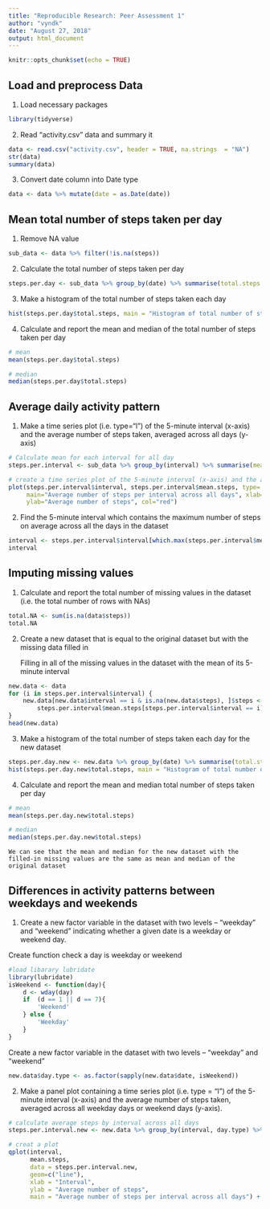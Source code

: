 ```yaml
---
title: "Reproducible Research: Peer Assessment 1"
author: "vyndk"
date: "August 27, 2018"
output: html_document
---
```


```r
knitr::opts_chunk$set(echo = TRUE)
```

## Load and preprocess Data
1. Load necessary packages
```r
library(tidyverse)
```
2. Read "activity.csv" data and summary it
```r
data <- read.csv("activity.csv", header = TRUE, na.strings  = "NA")
str(data)
summary(data)
```
3. Convert date column into Date type
```r
data <- data %>% mutate(date = as.Date(date))
```
## Mean total number of steps taken per day
1. Remove NA value

```r
sub_data <- data %>% filter(!is.na(steps))
```

2. Calculate the total number of steps taken per day

```r
steps.per.day <- sub_data %>% group_by(date) %>% summarise(total.steps = sum(steps, na.rm = TRUE))
```

3. Make a histogram of the total number of steps taken each day

```r
hist(steps.per.day$total.steps, main = "Histogram of total number of steps per day", xlab = "Total steps per day", col="red")
```

4. Calculate and report the mean and median of the total number of steps taken per day

```r
# mean
mean(steps.per.day$total.steps)
```

```r
# median
median(steps.per.day$total.steps)
```

## Average daily activity pattern

1. Make a time series plot (i.e. type="l") of the 5-minute interval (x-axis) and the average number of steps taken, averaged across all days (y-axis)
```r
# Calculate mean for each interval for all day
steps.per.interval <- sub_data %>% group_by(interval) %>% summarise(mean.steps = mean(steps, na.rm = TRUE))

# create a time series plot of the 5-minute interval (x-axis) and the average number of steps taken, averaged across all days
plot(steps.per.interval$interval, steps.per.interval$mean.steps, type='l', 
     main="Average number of steps per interval across all days", xlab="Interval", 
     ylab="Average number of steps", col="red")
```

2. Find the 5-minute interval which contains the maximum number of steps on average across all the days in the dataset

``` r
interval <- steps.per.interval$interval[which.max(steps.per.interval$mean.steps)]
interval
```

## Imputing missing values

1. Calculate and report the total number of missing values in the dataset (i.e. the total number of rows with NAs)

``` r
total.NA <- sum(is.na(data$steps))
total.NA
```

2. Create a new dataset that is equal to the original dataset but with the missing data filled in
   
   Filling in all of the missing values in the dataset with the mean of its 5-minute interval

``` r
new.data <- data
for (i in steps.per.interval$interval) {
    new.data[new.data$interval == i & is.na(new.data$steps), ]$steps <- 
        steps.per.interval$mean.steps[steps.per.interval$interval == i]
}
head(new.data)
```

3. Make a histogram of the total number of steps taken each day for the new dataset
    
```r
steps.per.day.new <- new.data %>% group_by(date) %>% summarise(total.steps = sum(steps, na.rm = TRUE))
hist(steps.per.day.new$total.steps, main = "Histogram of total number of steps per day", xlab = "Total steps per day", col="blue")
```

4. Calculate and report the mean and median total number of steps taken per day

```r
# mean
mean(steps.per.day.new$total.steps)
```

```r
# median
median(steps.per.day.new$total.steps)
```
    We can see that the mean and median for the new dataset with the filled-in missing values are the same as mean and median of the original dataset
    
## Differences in activity patterns between weekdays and weekends

1. Create a new factor variable in the dataset with two levels – “weekday” and “weekend” indicating whether a given date is a weekday or weekend day.

Create function check a day is weekday or weekend
``` r
#load libarary lubridate
library(lubridate)
isWeekend <- function(day){
    d <- wday(day)
    if  (d == 1 || d == 7){
        'Weekend'
    } else {
        'Weekday'
    }
}
```    

Create a new factor variable in the dataset with two levels – “weekday” and “weekend”
``` r

new.data$day.type <- as.factor(sapply(new.data$date, isWeekend))
```

2. Make a panel plot containing a time series plot (i.e. type = “l”) of the 5-minute interval (x-axis) and the average number of steps taken, averaged across all weekday days or weekend days (y-axis).

``` r
# calculate average steps by interval across all days
steps.per.interval.new <- new.data %>% group_by(interval, day.type) %>% summarise(mean.steps = mean(steps, na.rm = TRUE))

# creat a plot
qplot(interval, 
      mean.steps, 
      data = steps.per.interval.new, 
      geom=c("line"),
      xlab = "Interval", 
      ylab = "Average number of steps", 
      main = "Average number of steps per interval across all days") + facet_wrap(. ~ day.type, ncol = 1)
```
